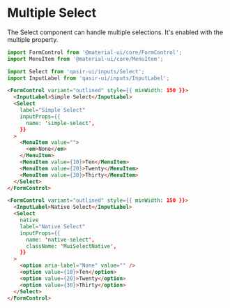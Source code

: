 
<h1>Multiple Select</h1>
<p style={{fontSize: 18, fontFamily: ['"Montserrat"', 'sans-serif'].join(',')}}>The Select component can handle multiple selections. It's enabled with the multiple property.</p>

<Preview withSource="none">
  <Story id="components-inputs-select-example--multiple" />
</Preview>

```js
import FormControl from '@material-ui/core/FormControl';
import MenuItem from '@material-ui/core/MenuItem';

import Select from 'qasir-ui/inputs/Select';
import InputLabel from 'qasir-ui/inputs/InputLabel';
```

```html
<FormControl variant="outlined" style={{ minWidth: 150 }}>
  <InputLabel>Simple Select</InputLabel>
  <Select
    label="Simple Select"
    inputProps={{
      name: 'simple-select',
    }}
  >
    <MenuItem value="">
      <em>None</em>
    </MenuItem>
    <MenuItem value={10}>Ten</MenuItem>
    <MenuItem value={20}>Twenty</MenuItem>
    <MenuItem value={30}>Thirty</MenuItem>
  </Select>
</FormControl>
```

```html
<FormControl variant="outlined" style={{ minWidth: 150 }}>
  <InputLabel>Native Select</InputLabel>
  <Select
    native
    label="Native Select"
    inputProps={{
      name: 'native-select',
      className: 'MuiSelectNative',
    }}
  >
    <option aria-label="None" value="" />
    <option value={10}>Ten</option>
    <option value={20}>Twenty</option>
    <option value={30}>Thirty</option>
  </Select>
</FormControl>
```

